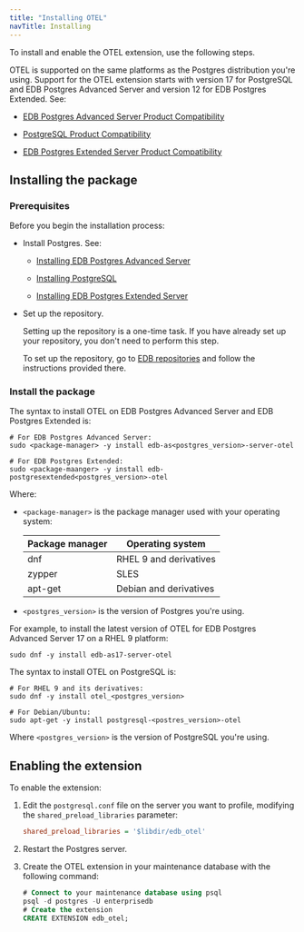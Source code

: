 ```yaml
---
title: "Installing OTEL"
navTitle: Installing
---
```


To install and enable the OTEL extension, use the following steps.

OTEL is supported on the same platforms as the Postgres distribution you're using. Support for the OTEL extension starts with version 17 for PostgreSQL and EDB Postgres Advanced Server and version 12 for EDB Postgres Extended. See:
- [EDB Postgres Advanced Server Product Compatibility](https://www.enterprisedb.com/platform-compatibility#epas)

- [PostgreSQL Product Compatibility](https://www.enterprisedb.com/resources/platform-compatibility#pg)
- [EDB Postgres Extended Server Product Compatibility](https://www.enterprisedb.com/resources/platform-compatibility#epas_extended)

## Installing the package

### Prerequisites

Before you begin the installation process:

- Install Postgres. See:
  - [Installing EDB Postgres Advanced Server](/epas/latest/installing/)

  - [Installing PostgreSQL](https://www.postgresql.org/download/) 

  - [Installing EDB Postgres Extended Server](/pge/latest/installing/)

- Set up the repository.

  Setting up the repository is a one-time task. If you have already set up your repository, you don't need to perform this step.

  To set up the repository, go to [EDB repositories](https://www.enterprisedb.com/repos-downloads) and follow the instructions provided there.


### Install the package

The syntax to install OTEL on EDB Postgres Advanced Server and EDB Postgres Extended is:

```shell
# For EDB Postgres Advanced Server:
sudo <package-manager> -y install edb-as<postgres_version>-server-otel

# For EDB Postgres Extended:
sudo <package-maanger> -y install edb-postgresextended<postgres_version>-otel
```

Where:

- `<package-manager>` is the package manager used with your operating system:

  | Package manager |             Operating system     |
  | --------------- | -------------------------------- |
  | dnf             | RHEL 9 and derivatives           |
  | zypper          | SLES                             |
  | apt-get         | Debian and derivatives           |

- `<postgres_version>` is the version of Postgres you're using. 

For example, to install the latest version of OTEL for EDB Postgres Advanced Server 17 on a RHEL 9 platform:

```shell
sudo dnf -y install edb-as17-server-otel
```

The syntax to install OTEL on PostgreSQL is:

```shell
# For RHEL 9 and its derivatives:
sudo dnf -y install otel_<postgres_version>

# For Debian/Ubuntu:
sudo apt-get -y install postgresql-<postres_version>-otel
```

Where `<postgres_version>` is the version of PostgreSQL you're using.


## Enabling the extension

To enable the extension:

1. Edit the `postgresql.conf` file on the server you want to profile, modifying the `shared_preload_libraries` parameter:

    ```ini
    shared_preload_libraries = '$libdir/edb_otel'
    ```

1. Restart the Postgres server.

1. Create the OTEL extension in your maintenance database with the following command: 

   ```sql
   # Connect to your maintenance database using psql
   psql -d postgres -U enterprisedb
   # Create the extension
   CREATE EXTENSION edb_otel;
   ```




